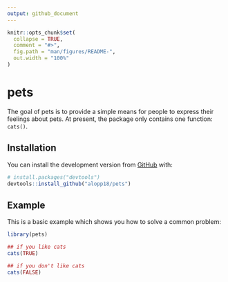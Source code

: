 ```yaml
---
output: github_document
---
```


<!-- README.md is generated from README.Rmd. Please edit that file -->

```r
knitr::opts_chunk$set(
  collapse = TRUE,
  comment = "#>",
  fig.path = "man/figures/README-",
  out.width = "100%"
)
```

# pets


The goal of pets is to provide a simple means for people to express their feelings about pets. At present, the package only contains one function: `cats()`.

## Installation

You can install the development version from [GitHub](https://github.com/) with:

``` r
# install.packages("devtools")
devtools::install_github("alopp18/pets")
```
## Example

This is a basic example which shows you how to solve a common problem:

```r
library(pets)

## if you like cats
cats(TRUE)

## if you don't like cats
cats(FALSE)
```


